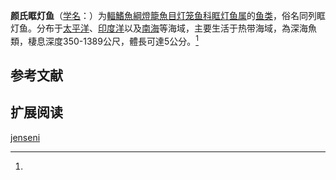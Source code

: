 {{Speciesbox
| name = 颜氏眶灯鱼
| status = NE
| status_system = IUCN3.1
| image = 
| genus = Diaphus
| species = jenseni
| authority = Taning, 1932<ref name='id5559'>{{cite web| url =http://www.bioinfo.cn/db05/BjdwSpecies.php?action=view&id=5559| title =颜氏眶灯鱼| work =中国动物物种编目数据库| publisher =中国科学院微生物研究所| author =中国科学院动物研究所| accessdate =2009-04-11| deadurl =yes| archiveurl =https://web.archive.org/web/20160305024329/http://www.bioinfo.cn/db05/BjdwSpecies.php?action=view&id=5559| archivedate =2016-03-05}}</ref>
| synonyms = *''Diaphus carlsoni''<br /><small>Fowler, 1934</small>
*''Diaphus gudgeri''<br /><small>Fowler, 1934</small>
*''Diaphus kylei''<br /><small>Tåning, 1932</small>
}}

'''颜氏眶灯鱼'''（[[学名|学名]]：{{lang|la|''Diaphus jenseni''}}）为[[輻鰭魚綱|輻鰭魚綱]][[燈籠魚目|燈籠魚目]][[灯笼鱼科|灯笼鱼科]][[眶灯鱼属|眶灯鱼属]]的[[鱼类|鱼类]]，俗名同列眶灯鱼。分布于[[太平洋|太平洋]]、[[印度洋|印度洋]]以及[[南海|南海]]等海域，主要生活于热带海域，為深海魚類，棲息深度350-1389公尺，體長可達5公分。<ref name='id5559'/>

== 参考文献 ==
{{reflist}}

== 扩展阅读 ==
{{refbegin}}
{{wikispecies-inline|Diaphus jenseni|颜氏眶灯鱼}}
{{refend}}
{{Taxonbar|from=Q2542837}}

[[Category:眶灯鱼属|jenseni]]


{{灯笼鱼目小作品}}